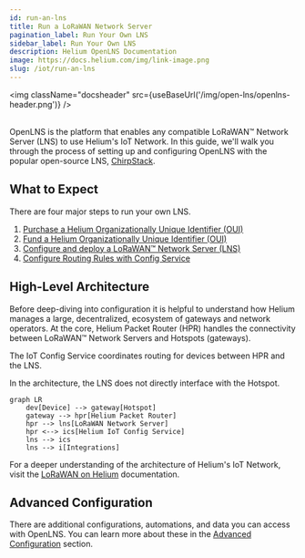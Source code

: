 ```yaml
---
id: run-an-lns
title: Run a LoRaWAN Network Server
pagination_label: Run Your Own LNS
sidebar_label: Run Your Own LNS
description: Helium OpenLNS Documentation
image: https://docs.helium.com/img/link-image.png
slug: /iot/run-an-lns
---
```



<img className="docsheader" src={useBaseUrl('/img/open-lns/openlns-header.png')} />
<br />
<br />

OpenLNS is the platform that enables any compatible LoRaWAN&trade; Network Server (LNS) to use Helium's IoT
Network. In this guide, we'll walk you through the process of setting up and configuring OpenLNS
with the popular open-source LNS, [ChirpStack](https://www.chirpstack.io/).

## What to Expect

There are four major steps to run your own LNS.

1. [Purchase a Helium Organizationally Unique Identifier (OUI)](/iot/run-an-lns/buy-an-oui)
1. [Fund a Helium Organizationally Unique Identifier (OUI)](/iot/run-an-lns/fund-an-oui)
1. [Configure and deploy a LoRaWAN&trade; Network Server (LNS)](/iot/run-an-lns/configure-chirpstack)
1. [Configure Routing Rules with Config Service](/iot/run-an-lns/configure-routing-rules)

## High-Level Architecture

Before deep-diving into configuration it is helpful to understand how Helium manages a large,
decentralized, ecosystem of gateways and network operators. At the core, Helium Packet Router (HPR)
handles the connectivity between LoRaWAN&trade; Network Servers and Hotspots (gateways).

The IoT Config Service coordinates routing for devices between HPR and the LNS.

In the architecture, the LNS does not directly interface with the Hotspot.

```mermaid
graph LR
    dev[Device] --> gateway[Hotspot]
    gateway --> hpr[Helium Packet Router]
    hpr --> lns[LoRaWAN Network Server]
    hpr <--> ics[Helium IoT Config Service]
    lns --> ics
    lns --> i[Integrations]
```

For a deeper understanding of the architecture of Helium's IoT Network, visit the
[LoRaWAN on Helium](/iot/lorawan-on-helium) documentation.

## Advanced Configuration

There are additional configurations, automations, and data you can access with OpenLNS. You can
learn more about these in the [Advanced Configuration](/iot/run-an-lns/advanced-configuration)
section.
